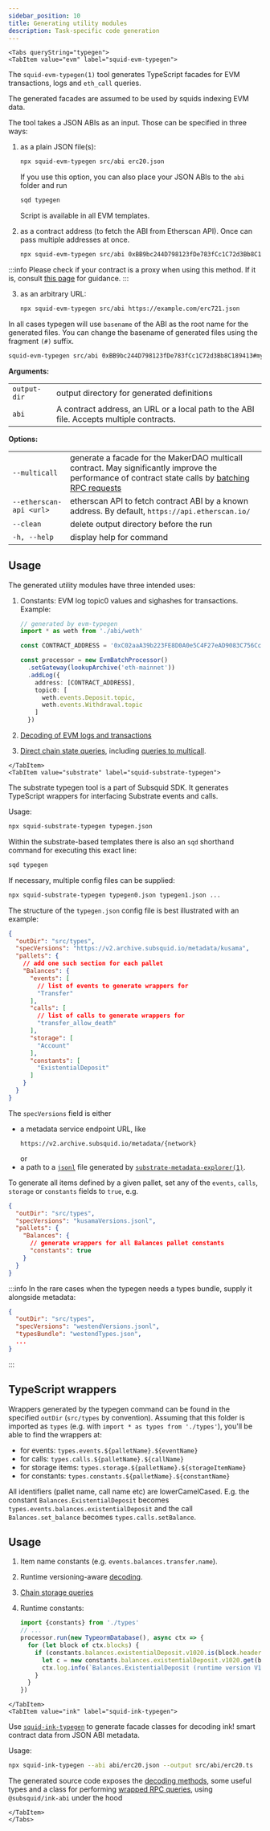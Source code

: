 ```yaml
---
sidebar_position: 10
title: Generating utility modules
description: Task-specific code generation
---
```



```mdx-code-block
<Tabs queryString="typegen">
<TabItem value="evm" label="squid-evm-typegen">
```

The `squid-evm-typegen(1)` tool generates TypeScript facades for EVM transactions, logs and `eth_call` queries.

The generated facades are assumed to be used by squids indexing EVM data.

The tool takes a JSON ABIs as an input. Those can be specified in three ways:

1. as a plain JSON file(s):

   ```bash
   npx squid-evm-typegen src/abi erc20.json
   ```
   If you use this option, you can also place your JSON ABIs to the `abi` folder and run
   ```bash
   sqd typegen
   ```
   Script is available in all EVM templates.

2. as a contract address (to fetch the ABI from Etherscan API). Once can pass multiple addresses at once.

   ```bash
   npx squid-evm-typegen src/abi 0xBB9bc244D798123fDe783fCc1C72d3Bb8C189413
   ```

:::info
Please check if your contract is a proxy when using this method. If it is, consult [this page](/sdk/resources/evm/proxy-contracts) for guidance.
:::

3. as an arbitrary URL:

   ```bash
   npx squid-evm-typegen src/abi https://example.com/erc721.json
   ```

In all cases typegen will use `basename` of the ABI as the root name for the generated files. You can change the basename of generated files using the fragment `(#)` suffix.

```bash
squid-evm-typegen src/abi 0xBB9bc244D798123fDe783fCc1C72d3Bb8C189413#my-contract-name
```

**Arguments:**

|                        |                                                           |
|------------------------|-----------------------------------------------------------|
|  `output-dir`          | output directory for generated definitions                |
|  `abi`                 | A contract address, an URL or a local path to the ABI file. Accepts multiple contracts. |


**Options:**

|                           |                                                          |
|---------------------------|----------------------------------------------------------|
|  `--multicall`            | generate a facade for the MakerDAO multicall contract. May significantly improve the performance of contract state calls by [batching RPC requests](/sdk/resources/tools/typegen/state-queries/?typegen=evm#batch-state-queries) |
|  `--etherscan-api <url>`  | etherscan API to fetch contract ABI by a known address. By default, `https://api.etherscan.io/`   |
|  `--clean`                | delete output directory before the run                   |
|  `-h, --help`             | display help for command                                 |


## Usage

The generated utility modules have three intended uses:

1. Constants: EVM log topic0 values and sighashes for transactions. Example:
   ```ts
   // generated by evm-typegen
   import * as weth from './abi/weth'

   const CONTRACT_ADDRESS = '0xC02aaA39b223FE8D0A0e5C4F27eAD9083C756Cc2'.toLowerCase()

   const processor = new EvmBatchProcessor()
     .setGateway(lookupArchive('eth-mainnet'))
     .addLog({
       address: [CONTRACT_ADDRESS],
       topic0: [
         weth.events.Deposit.topic,
         weth.events.Withdrawal.topic
       ]
     })
   ```
2. [Decoding of EVM logs and transactions](/sdk/resources/tools/typegen/decoding/?typegen=evm)

3. [Direct chain state queries](/sdk/resources/tools/typegen/state-queries/?typegen=evm), including [queries to multicall](/sdk/resources/tools/typegen/state-queries/?typegen=evm#batch-state-queries).

```mdx-code-block
</TabItem>
<TabItem value="substrate" label="squid-substrate-typegen">
```

The substrate typegen tool is a part of Subsquid SDK. It generates TypeScript wrappers for interfacing Substrate events and calls.

Usage:

```bash
npx squid-substrate-typegen typegen.json
```

Within the substrate-based templates there is also an `sqd` shorthand command for executing this exact line:

```bash
sqd typegen
```

If necessary, multiple config files can be supplied:
```bash
npx squid-substrate-typegen typegen0.json typegen1.json ...
```

The structure of the `typegen.json` config file is best illustrated with an example:
```json
{
  "outDir": "src/types",
  "specVersions": "https://v2.archive.subsquid.io/metadata/kusama",
  "pallets": {
    // add one such section for each pallet
    "Balances": {
      "events": [
        // list of events to generate wrappers for
        "Transfer"
      ],
      "calls": [
        // list of calls to generate wrappers for
        "transfer_allow_death"
      ],
      "storage": [
        "Account"
      ],
      "constants": [
        "ExistentialDeposit"
      ]
    }
  }
}
```
The `specVersions` field is either
 - a metadata service endpoint URL, like
   ```
   https://v2.archive.subsquid.io/metadata/{network}
   ```
   or
 - a path to a [`jsonl`](https://jsonlines.org) file generated by [`substrate-metadata-explorer(1)`](https://github.com/subsquid/squid-sdk/tree/master/substrate/substrate-metadata-explorer).


To generate all items defined by a given pallet, set any of the `events`, `calls`, `storage` or `constants` fields to `true`, e.g.

```json
{
  "outDir": "src/types",
  "specVersions": "kusamaVersions.jsonl",
  "pallets": {
    "Balances": {
      // generate wrappers for all Balances pallet constants
      "constants": true
    }
  }
}
```

:::info
In the rare cases when the typegen needs a types bundle, supply it alongside metadata:
```json
{
  "outDir": "src/types",
  "specVersions": "westendVersions.jsonl",
  "typesBundle": "westendTypes.json",
  ...
}
```
:::

## TypeScript wrappers

Wrappers generated by the typegen command can be found in the specified `outDir` (`src/types` by convention). Assuming that this folder is imported as `types` (e.g. with `import * as types from './types'`), you'll be able to find the wrappers at:
 - for events: `types.events.${palletName}.${eventName}`
 - for calls: `types.calls.${palletName}.${callName}`
 - for storage items: `types.storage.${palletName}.${storageItemName}`
 - for constants: `types.constants.${palletName}.${constantName}`

All identifiers (pallet name, call name etc) are lowerCamelCased. E.g. the constant ```Balances.ExistentialDeposit``` becomes ```types.events.balances.existentialDeposit``` and the call ```Balances.set_balance``` becomes ```types.calls.setBalance```.

## Usage

1. Item name constants (e.g. `events.balances.transfer.name`).

2. Runtime versioning-aware [decoding](/sdk/resources/tools/typegen/decoding/?typegen=substrate).

3. [Chain storage queries](/sdk/resources/tools/typegen/state-queries/?typegen=substrate)

4. Runtime constants:
   ```typescript
   import {constants} from './types'
   // ...
   processor.run(new TypeormDatabase(), async ctx => {
     for (let block of ctx.blocks) {
       if (constants.balances.existentialDeposit.v1020.is(block.header)) {
         let c = new constants.balances.existentialDeposit.v1020.get(block.header)
         ctx.log.info(`Balances.ExistentialDeposit (runtime version V1020): ${c}`)
       }
     }
   })
   ```

```mdx-code-block
</TabItem>
<TabItem value="ink" label="squid-ink-typegen">
```

Use [`squid-ink-typegen`](https://github.com/subsquid/squid-sdk/tree/master/substrate/ink-typegen) to generate facade classes for decoding ink! smart contract data from JSON ABI metadata.

Usage:

```bash
npx squid-ink-typegen --abi abi/erc20.json --output src/abi/erc20.ts
```

The generated source code exposes the [decoding methods](/sdk/resources/tools/typegen/decoding/?typegen=ink), some useful types and a class for performing [wrapped RPC queries](/sdk/resources/tools/typegen/state-queries/?typegen=ink), using `@subsquid/ink-abi` under the hood

```mdx-code-block
</TabItem>
</Tabs>
```
